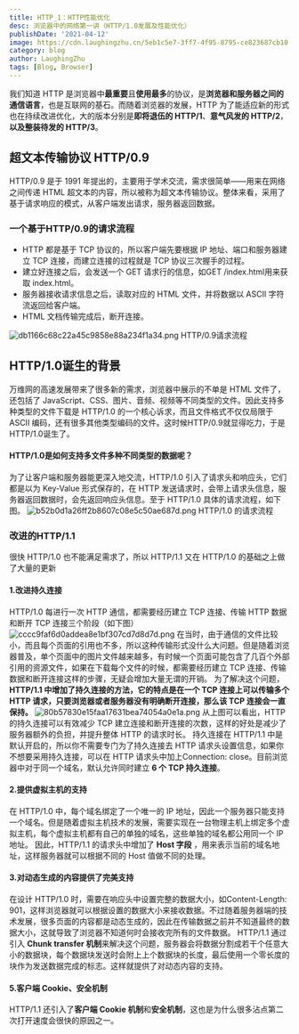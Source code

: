 ```yaml
---
title: HTTP_1：HTTP性能优化
desc: 浏览器中的网络第一讲（HTTP/1.0发展及性能优化）
publishDate: '2021-04-12'
image: https://cdn.laughingzhu.cn/5eb1c5e7-3ff7-4f95-8795-ce823687cb10.png
category: blog
author: LaughingZhu
tags: [Blog, Browser]
---
```


我们知道 HTTP 是浏览器中**最重要**且**使用最多**的协议，是**浏览器和服务器之间的通信语言**，也是互联网的基石。而随着浏览器的发展，HTTP 为了能适应新的形式也在持续改进优化，大的版本分别是**即将退伍的 HTTP/1**、**意气风发的 HTTP/2**，**以及整装待发的 HTTP/3**。

## 超文本传输协议 HTTP/0.9

HTTP/0.9 是于 1991 年提出的，主要用于学术交流，需求很简单——用来在网络之间传递 HTML 超文本的内容，所以被称为超文本传输协议。整体来看，采用了基于请求响应的模式，从客户端发出请求，服务器返回数据。

### 一个基于HTTP/0.9的请求流程

- HTTP 都是基于 TCP 协议的，所以客户端先要根据 IP 地址、端口和服务器建立 TCP 连接，而建立连接的过程就是 TCP 协议三次握手的过程。
- 建立好连接之后，会发送一个 GET 请求行的信息，如GET /index.html用来获取 index.html。
- 服务器接收请求信息之后，读取对应的 HTML 文件，并将数据以 ASCII 字符流返回给客户端。
- HTML 文档传输完成后，断开连接。

![db1166c68c22a45c9858e88a234f1a34.png](https://cdn.laughingzhu.cn/db1166c68c22a45c9858e88a234f1a34.png)
HTTP/0.9请求流程

## HTTP/1.0诞生的背景

万维网的高速发展带来了很多新的需求，浏览器中展示的不单是 HTML 文件了，还包括了 JavaScript、CSS、图片、音频、视频等不同类型的文件。因此支持多种类型的文件下载是 HTTP/1.0 的一个核心诉求，而且文件格式不仅仅局限于 ASCII 编码，还有很多其他类型编码的文件。这时候HTTP/0.9就显得吃力，于是HTTP/1.0诞生了。

#### HTTP/1.0是如何支持多文件多种不同类型的数据呢？

为了让客户端和服务器能更深入地交流，HTTP/1.0 引入了请求头和响应头，它们都是以为 Key-Value 形式保存的，在 HTTP 发送请求时，会带上请求头信息，服务器返回数据时，会先返回响应头信息。至于 HTTP/1.0 具体的请求流程，如下图。
![b52b0d1a26ff2b8607c08e5c50ae687d.png](https://cdn.laughingzhu.cn/b52b0d1a26ff2b8607c08e5c50ae687d.png)
HTTP/1.0 的请求流程

### 改进的HTTP/1.1

很快 HTTP/1.0 也不能满足需求了，所以 HTTP/1.1 又在 HTTP/1.0 的基础之上做了大量的更新

#### 1.改进持久连接

HTTP/1.0 每进行一次 HTTP 通信，都需要经历建立 TCP 连接、传输 HTTP 数据和断开 TCP 连接三个阶段（如下图）
![cccc9faf6d0addea8e1bf307cd7d8d7d.png](https://cdn.laughingzhu.cn/cccc9faf6d0addea8e1bf307cd7d8d7d.png)
在当时，由于通信的文件比较小，而且每个页面的引用也不多，所以这种传输形式没什么大问题。但是随着浏览器普及，单个页面中的图片文件越来越多，有时候一个页面可能包含了几百个外部引用的资源文件，如果在下载每个文件的时候，都需要经历建立 TCP 连接、传输数据和断开连接这样的步骤，无疑会增加大量无谓的开销。
为了解决这个问题，**HTTP/1.1 中增加了持久连接的方法，它的特点是在一个 TCP 连接上可以传输多个 HTTP 请求，只要浏览器或者服务器没有明确断开连接，那么该 TCP 连接会一直保持。**
![80b57830e15faa17631bea74054a0e1a.png](https://cdn.laughingzhu.cn/80b57830e15faa17631bea74054a0e1a.png)
从上图可以看出，HTTP 的持久连接可以有效减少 TCP 建立连接和断开连接的次数，这样的好处是减少了服务器额外的负担，并提升整体 HTTP 的请求时长。
持久连接在 HTTP/1.1 中是默认开启的，所以你不需要专门为了持久连接去 HTTP 请求头设置信息，如果你不想要采用持久连接，可以在 HTTP 请求头中加上Connection: close。目前浏览器中对于同一个域名，默认允许同时建立 **6 个 TCP 持久连接**。

#### 2.提供虚拟主机的支持

在 HTTP/1.0 中，每个域名绑定了一个唯一的 IP 地址，因此一个服务器只能支持一个域名。但是随着虚拟主机技术的发展，需要实现在一台物理主机上绑定多个虚拟主机，每个虚拟主机都有自己的单独的域名，这些单独的域名都公用同一个 IP 地址。
因此，HTTP/1.1 的请求头中增加了 **Host 字段** ，用来表示当前的域名地址，这样服务器就可以根据不同的 Host 值做不同的处理。

####

#### 3.对动态生成的内容提供了完美支持

在设计 HTTP/1.0 时，需要在响应头中设置完整的数据大小，如Content-Length: 901，这样浏览器就可以根据设置的数据大小来接收数据。不过随着服务器端的技术发展，很多页面的内容都是动态生成的，因此在传输数据之前并不知道最终的数据大小，这就导致了浏览器不知道何时会接收完所有的文件数据。
HTTP/1.1 通过引入 **Chunk transfer 机制**来解决这个问题，服务器会将数据分割成若干个任意大小的数据块，每个数据块发送时会附上上个数据块的长度，最后使用一个零长度的块作为发送数据完成的标志。这样就提供了对动态内容的支持。

#### 5.客户端 Cookie、安全机制

HTTP/1.1 还引入了**客户端 Cookie 机制**和**安全机制**，这也是为什么很多沾点第二次打开速度会很快的原因之一。
